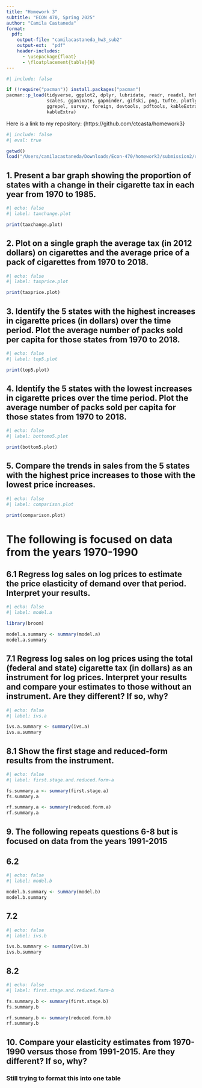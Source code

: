 ```yaml
---
title: "Homework 3"
subtitle: "ECON 470, Spring 2025"
author: "Camila Castaneda"
format:
  pdf:
    output-file: "camilacastaneda_hw3_sub2"
    output-ext:  "pdf"
    header-includes:
      - \usepackage{float}
      - \floatplacement{table}{H}
---
```


```r
#| include: false

if (!require("pacman")) install.packages("pacman")
pacman::p_load(tidyverse, ggplot2, dplyr, lubridate, readr, readxl, hrbrthemes, fixest,
               scales, gganimate, gapminder, gifski, png, tufte, plotly, OECD,
               ggrepel, survey, foreign, devtools, pdftools, kableExtra, modelsummary,
               kableExtra)
```

Here is a link to my repository: {https://github.com/ctcasta/homework3}

\newpage 

```r
#| include: false
#| eval: true

getwd()
load("/Users/camilacastaneda/Downloads/Econ-470/homework3/submission2/results/homework3_workspace.Rdata")

```




## 1. Present a bar graph showing the proportion of states with a change in their cigarette tax in each year from 1970 to 1985.

```r
#| echo: false
#| label: taxchange.plot

print(taxchange.plot)
```




## 2. Plot on a single graph the average tax (in 2012 dollars) on cigarettes and the average price of a pack of cigarettes from 1970 to 2018.

```r
#| echo: false
#| label: taxprice.plot

print(taxprice.plot)
```




## 3. Identify the 5 states with the highest increases in cigarette prices (in dollars) over the time period. Plot the average number of packs sold per capita for those states from 1970 to 2018.

```r
#| echo: false
#| label: top5.plot 

print(top5.plot)
```




## 4. Identify the 5 states with the lowest increases in cigarette prices over the time period. Plot the average number of packs sold per capita for those states from 1970 to 2018.

```r
#| echo: false
#| label: bottomo5.plot

print(bottom5.plot)
```




## 5. Compare the trends in sales from the 5 states with the highest price increases to those with the lowest price increases.

```r
#| echo: false
#| label: comparison.plot

print(comparison.plot)
```




# The following is focused on data from the years 1970-1990

## 6.1 Regress log sales on log prices to estimate the price elasticity of demand over that period. Interpret your results.

```r
#| echo: false
#| label: model.a

library(broom)

model.a.summary <- summary(model.a)
model.a.summary
```




## 7.1 Regress log sales on log prices using the total (federal and state) cigarette tax (in dollars) as an instrument for log prices. Interpret your results and compare your estimates to those without an instrument. Are they different? If so, why?

```r
#| echo: false
#| label: ivs.a

ivs.a.summary <- summary(ivs.a)
ivs.a.summary
```




## 8.1 Show the first stage and reduced-form results from the instrument.

```r
#| echo: false
#| label: first.stage.and.reduced.form-a

fs.summary.a <- summary(first.stage.a)
fs.summary.a

rf.summary.a <- summary(reduced.form.a)
rf.summary.a
```




## 9. The following repeats questions 6-8 but is focused on data from the years 1991-2015 

## 6.2

```r
#| echo: false
#| label: model.b

model.b.summary <- summary(model.b)
model.b.summary
```




## 7.2 

```r
#| echo: false
#| label: ivs.b

ivs.b.summary <- summary(ivs.b)
ivs.b.summary
```




## 8.2

```r
#| echo: false
#| label: first.stage.and.reduced.form-b

fs.summary.b <- summary(first.stage.b)
fs.summary.b

rf.summary.b <- summary(reduced.form.b)
rf.summary.b
```




## 10. Compare your elasticity estimates from 1970-1990 versus those from 1991-2015. Are they different? If so, why? 
### Still trying to format this into one table
